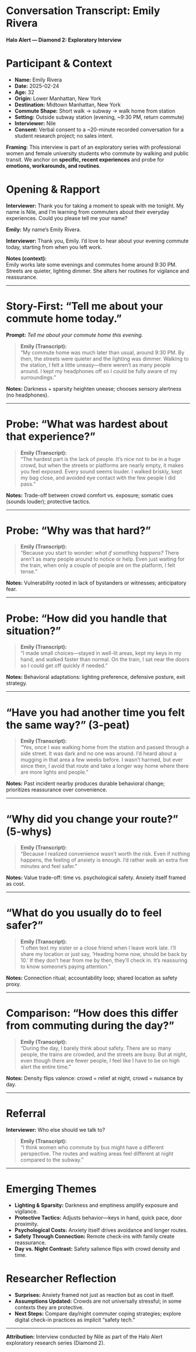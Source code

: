 # Conversation Transcript: Emily Rivera {#sec-exp4b-conversation-transcript .unnumbered}

#### Halo Alert — Diamond 2: Exploratory Interview {.subtitle}
# Participant & Context {#sec-exp5a-participant}
- **Name:** Emily Rivera  
- **Date:** 2025-02-24  
- **Age:** 32  
- **Origin:** Lower Manhattan, New York  
- **Destination:** Midtown Manhattan, New York  
- **Commute Shape:** Short walk → subway → walk home from station  
- **Setting:** Outside subway station (evening, ~9:30 PM, return commute)  
- **Interviewer:** Nile  
- **Consent:** Verbal consent to a ~20-minute recorded conversation for a student research project; no sales intent.

::: callout-note
**Framing**: This interview is part of an exploratory series with professional women and female university students who commute by walking and public transit. We anchor on **specific, recent experiences** and probe for **emotions, workarounds, and routines**.
:::

# Opening & Rapport
**Interviewer:** Thank you for taking a moment to speak with me tonight. My name is Nile, and I’m learning from commuters about their everyday experiences. Could you please tell me your name?  

**Emily:** My name’s Emily Rivera.  

**Interviewer:** Thank you, Emily. I’d love to hear about your evening commute today, starting from when you left work.  

**Notes (context):**  
Emily works late some evenings and commutes home around 9:30 PM. Streets are quieter, lighting dimmer. She alters her routines for vigilance and reassurance.  

---

# Story-First: “Tell me about your commute home today.” {#sec-emily-last-commute}
**Prompt:** *Tell me about your commute home this evening.*  

> **Emily (Transcript):**  
> “My commute home was much later than usual, around 9:30 PM. By then, the streets were quieter and the lighting was dimmer. Walking to the station, I felt a little uneasy—there weren’t as many people around. I kept my headphones off so I could be fully aware of my surroundings.”  

::: callout-note
**Notes:** Darkness + sparsity heighten unease; chooses sensory alertness (no headphones).  
:::

---

# Probe: “What was hardest about that experience?” {#sec-emily-hardest}
> **Emily (Transcript):**  
> “The hardest part is the lack of people. It’s nice not to be in a huge crowd, but when the streets or platforms are nearly empty, it makes you feel exposed. Every sound seems louder. I walked briskly, kept my bag close, and avoided eye contact with the few people I did pass.”  

::: callout-note
**Notes:** Trade-off between crowd comfort vs. exposure; somatic cues (sounds louder); protective tactics.  
:::

---

# Probe: “Why was that hard?” {#sec-emily-why-hard}
> **Emily (Transcript):**  
> “Because you start to wonder: *what if something happens?* There aren’t as many people around to notice or help. Even just waiting for the train, when only a couple of people are on the platform, I felt tense.”  

::: callout-note
**Notes:** Vulnerability rooted in lack of bystanders or witnesses; anticipatory fear.  
:::

---

# Probe: “How did you handle that situation?” {#sec-emily-handle}
> **Emily (Transcript):**  
> “I made small choices—stayed in well-lit areas, kept my keys in my hand, and walked faster than normal. On the train, I sat near the doors so I could get off quickly if needed.”  

::: callout-note
**Notes:** Behavioral adaptations: lighting preference, defensive posture, exit strategy.  
:::

---

# “Have you had another time you felt the same way?” (3-peat) {#sec-emily-repeat}
> **Emily (Transcript):**  
> “Yes, once I was walking home from the station and passed through a side street. It was dark and no one was around. I’d heard about a mugging in that area a few weeks before. I wasn’t harmed, but ever since then, I avoid that route and take a longer way home where there are more lights and people.”  

::: callout-note
**Notes:** Past incident nearby produces durable behavioral change; prioritizes reassurance over convenience.  
:::

---

# “Why did you change your route?” (5-whys) {#sec-emily-route}
> **Emily (Transcript):**  
> “Because I realized convenience wasn’t worth the risk. Even if nothing happens, the feeling of anxiety is enough. I’d rather walk an extra five minutes and feel safer.”  

::: callout-note
**Notes:** Value trade-off: time vs. psychological safety. Anxiety itself framed as cost.  
:::

---

# “What do you usually do to feel safer?” {#sec-emily-routines}
> **Emily (Transcript):**  
> “I often text my sister or a close friend when I leave work late. I’ll share my location or just say, ‘Heading home now, should be back by 10.’ If they don’t hear from me by then, they’ll check in. It’s reassuring to know someone’s paying attention.”  

::: callout-note
**Notes:** Connection ritual; accountability loop; shared location as safety proxy.  
:::

---

# Comparison: “How does this differ from commuting during the day?” {#sec-emily-day-vs-night}
> **Emily (Transcript):**  
> “During the day, I barely think about safety. There are so many people, the trains are crowded, and the streets are busy. But at night, even though there are fewer people, I feel like I have to be on high alert the entire time.”  

::: callout-note
**Notes:** Density flips valence: crowd = relief at night, crowd = nuisance by day.  
:::

---

# Referral {#sec-emily-referral}
**Interviewer:** Who else should we talk to?  

> **Emily (Transcript):**  
> “I think women who commute by bus might have a different perspective. The routes and waiting areas feel different at night compared to the subway.”  

---

# Emerging Themes {#sec-emily-themes}
- **Lighting & Sparsity:** Darkness and emptiness amplify exposure and vigilance.  
- **Protective Tactics:** Adjusts behavior—keys in hand, quick pace, door proximity.  
- **Psychological Costs:** Anxiety itself drives avoidance and longer routes.  
- **Safety Through Connection:** Remote check-ins with family create reassurance.  
- **Day vs. Night Contrast:** Safety salience flips with crowd density and time.  

# Researcher Reflection {#sec-emily-reflection}
- **Surprises:** Anxiety framed not just as reaction but as cost in itself.  
- **Assumptions Updated:** Crowds are not universally stressful; in some contexts they are protective.  
- **Next Steps:** Compare day/night commuter coping strategies; explore digital check-in practices as implicit “safety tech.”  

---
**Attribution:** Interview conducted by Nile as part of the Halo Alert exploratory research series (Diamond 2).
